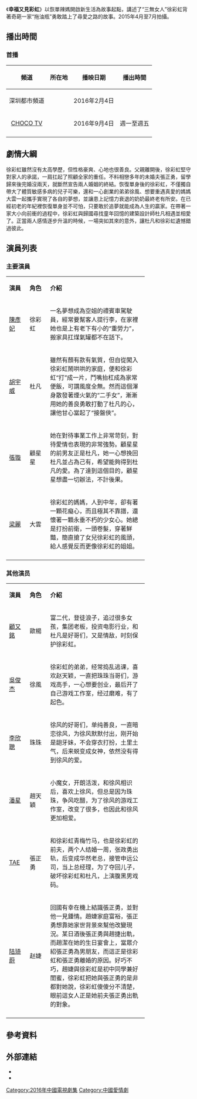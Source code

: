 {{Infobox Television
| show_name            = 幸福又見彩虹
| original_name        =
| image                =
| caption              = 
| show_name_2          =
| genre                = [[電視劇|電視劇]]
| format               = 
| creator              = 
| developer            = 
| writer               = [[邱婷|邱婷]]、[[李紅豔|李紅豔]]、[[許璐豔|許璐豔]]
| director             = [[余蒨蒨|余蒨蒨]]
| creative_director    = 
| presenter            =   
| starring             = [[陳彥妃|陳彥妃]]、[[胡宇威|胡宇威]]、[[TAE|TAE]]、<br>[[顧又銘|顧又銘]]
| judges               = 
| voices               = 
| narrated             = 
| theme_music_composer = 
| opentheme            = 
| endtheme             = 
| composer             = 
| country              = {{CHN}}
| language             =  [[國語|國語]]
| num_seasons          = <!-- or num_series -->
| num_episodes         = 40集
| list_episodes        = 
| slogan               = 
| executive_producer   = 
| supervising_producer =
| producer             = 
| editor               = 
| location             = 
| cinematography       =
| camera               = 
| runtime              = 
| company              =[[上海克顿文化传媒有限公司|上海克顿文化传媒有限公司]] 
| distributor          = 
| channel              =深圳都市頻道、[[CHOCO_TV|CHOCO TV]]
| picture_format       =
| audio_format         =
| first_run            ={{CHN}}、{{TWN}}
| first_aired          =
| last_aired           =
| status               = 
| preceded_by          =
| followed_by          =
| related              = 
| website              =
| production_website   = 
}}
《'''幸福又見彩虹'''》以恢單辣媽開啟新生活為故事起點，講述了“三無女人”徐彩虹背著奇葩一家“拖油瓶”勇敢踏上了尋愛之路的故事。2015年4月至7月拍攝。

== 播出時間 ==
{{Note24hUTC+8}}
=== 首播 ===
{| class="wikitable" style="text-align:center"
|- 
!頻道||所在地||播映日期||播出時間
|-
|<center>深圳都市頻道||<center>{{CHN}}||<center>2016年2月4日||<center>
|-
|<center>[[CHOCO_TV|CHOCO TV]]||<center>{{TWN}}||<center>2016年9月4日||<center>週一至週五
|-
|}

== 劇情大綱 ==
徐彩虹雖然沒有太高學歷，但性格豪爽、心地也很善良。父親離開後，徐彩虹堅守對家人的承諾，一肩扛起了照顧全家的重任。不料相戀多年的未婚夫張正勇，留學歸來後完婚沒兩天，就斷然宣告兩人婚姻的終結。恢復單身後的徐彩虹，不僅獨自帶大了體質敏感多病的兒子可樂，還和一心創業的弟弟徐風、想要重遇真愛的媽媽大雲一起攜手實現了各自的夢想，並讓患上記憶力衰退的奶奶最終老有所安。在已經初老的年紀裡恢復單身並不可怕，只要敢於追夢就能成為人生的贏家。在帶著一家大小向前衝的過程中，徐彩虹與歸國尋找童年回憶的建築設計師杜凡相遇並相愛了。正當兩人感情逐步升溫的時候，一場突如其來的意外，讓杜凡和徐彩虹遺憾錯過彼此。

== 演員列表 ==
=== 主要演員 ===
{|class="wikitable" width="75%" style="text-align:center"
|- style="background:green; color:snow" align=center 
|width="12%"|'''演員''' || width="12%"|'''角色''' ||'''介紹'''
|-
|[[陳彥妃|陳彥妃]]||徐彩虹||align=left|一名夢想成為空姐的禮賓車駕駛員，經常要幫客人提行李，在家裡她也是上有老下有小的“重勞力”，搬家具扛煤氣罐都不在話下。
|-
|[[胡宇威|胡宇威]]||杜凡||align=left|雖然有顏有款有氣質，但自從闖入徐彩虹鬧哄哄的家庭，便和徐彩虹“打”成一片，鬥嘴抬杠成為家常便飯，可謂風度全無。然而這個渾身散發著煙火氣的“二手女”，漸漸用她的善良勇敢打動了杜凡的心，讓他甘心當起了“接盤俠”。
|-
|[[張璇|張璇]]||顧星星||align=left|她在對待事業工作上非常苛刻，對待愛情也表現的非常強勢。顧星星的前男友正是杜凡，她一心想挽回杜凡並占為己有，希望能夠得到杜凡的愛。為了達到這個目的，顧星星想盡一切辦法，不計後果。
|-
|[[梁麗|梁麗]]||大雲||align=left|徐彩虹的媽媽，人到中年，卻有著一顆花癡心，而且極其不靠譜，還懷著一顆永垂不朽的少女心。她總是打扮前衛，一頭卷髮，穿著鮮豔，簡直搶了女兒徐彩虹的風頭，給人感覺反而更像徐彩虹的姐姐。
|-
|}

=== 其他演员 ===
{|class="wikitable" width="75%" style="text-align:center"
|- style="background:green; color:snow" align=center 
|width="12%"|'''演員''' || width="12%"|'''角色''' ||'''介紹'''
|-
|[[顧又銘|顧又銘]]||歐楊||align=left| 富二代，登徒浪子，追过很多女孩，集团老板，投资电影行业，和杜凡是好哥们，又是情敌，时刻保护徐彩虹。
|-
|[[吳俊杰|吳俊杰]]||徐風||align=left| 徐彩虹的弟弟，经常捣乱逃课，喜欢赵天颖，一直把珠珠当哥们，游戏高手，一心想要创业，最后开了自己游戏工作室，经过磨难，有了起色。
|-
|[[李欣聰|李欣聰]]||珠珠||align=left| 徐风的好哥们，单纯善良，一直暗恋徐风，为徐风默默付出，刚开始是龅牙妹，不会穿衣打扮，土里土气，后来蜕变成女神，依然没有得到徐风的爱。
|-
|[[潘星|潘星]]||趙天穎||align=left|小魔女，开朗活泼，和徐风相识后，喜欢上徐风，但总是因为珠珠，争风吃醋，为了徐风的游戏工作室，改变了很多，也因此和徐风更加相爱。
|-
|[[TAE|TAE]]||張正勇||align=left|和徐彩虹青梅竹马，也是徐彩虹的前夫，两个人结婚一周，张政勇出轨，后变成华然老总，接管申远公司，当上总经理，为了夺回儿子，破坏徐彩虹和杜凡，上演腹黑男戏码。
|-
|[[陆琦蔚|陆琦蔚]]||赵婕||align=left|回國有幸在機上結識張正勇，並對他一見鍾情。趙婕家庭富裕，張正勇想靠她家世背景來幫他改變現況。某日酒後張正勇與趙捷出軌，而趙潔在她的生日宴會上，當眾介紹張正勇為男朋友，而這正是徐彩虹和張正勇離婚的原因。好巧不巧，趙婕與徐彩虹是初中同學兼好閨蜜，徐彩虹把她與張正勇的是非都對她說，徐彩虹傻傻分不清楚，眼前這女人正是她前夫張正勇出軌的對象。
|-
|}

== 參考資料 ==
{{Reflist}}

== 外部連結 ==
* {{Facebook|oppaomg}}
* {{Facebook|chocotvapp|CHOCO TV}}

{{DEFAULTSORT:HAN幸}}
[[Category:2016年中國電視劇集|Category:2016年中國電視劇集]]
[[Category:中國愛情劇|Category:中國愛情劇]]